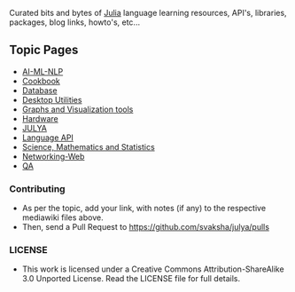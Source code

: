 Curated bits and bytes of [https://github.com/JuliaLang Julia] language learning resources, API's, libraries, packages, blog links, howto's, etc...

== Topic Pages ==
* [https://github.com/svaksha/julya/blob/master/AI-ML-NLP.mediawiki AI-ML-NLP]
* [https://github.com/svaksha/julya/blob/master/Cookbook.mediawiki Cookbook]
* [https://github.com/svaksha/julya/blob/master/Database.mediawiki Database]
* [https://github.com/svaksha/julya/blob/master/Desktop-Utilities.mediawiki Desktop Utilities]
* [https://github.com/svaksha/julya/blob/master/Graph-Visualization.mediawiki Graphs and Visualization tools]
* [https://github.com/svaksha/julya/blob/master/Hardware.mediawiki Hardware]
* [https://github.com/svaksha/julya/blob/master/JULYA.mediawiki JULYA]
* [https://github.com/svaksha/julya/blob/master/Language-API.mediawiki Language API]
* [https://github.com/svaksha/julya/blob/master/Math-Science.mediawiki Science, Mathematics and Statistics]
* [https://github.com/svaksha/julya/blob/master/Networking-Web.mediawiki Networking-Web]
* [https://github.com/svaksha/julya/blob/master/QA.mediawiki QA]



=== Contributing ===
* As per the topic, add your link, with notes (if any) to the respective mediawiki files above.
* Then, send a Pull Request to https://github.com/svaksha/julya/pulls


=== LICENSE ===
* This work is licensed under a Creative Commons Attribution-ShareAlike 3.0 Unported License. Read the LICENSE file for full details.


